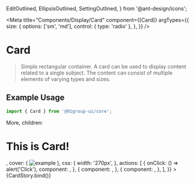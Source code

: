   EditOutlined,
  EllipsisOutlined,
  SettingOutlined,
} from '@ant-design/icons';

<Meta
  title="Components/Display/Card"
  component={[Card]}
  argTypes={{
    size: {
      options: ['sm', 'md'],
      control: { type: 'radio' },
    },
  }}
/>


# Card

> Simple rectangular container.
> A card can be used to display content related to a single subject. The
> content can consist of multiple elements of varying types and sizes.

## Example Usage

```jsx
import { Card } from '@01group-ui/core';
```

<Canvas columns={2} withSource="close">
  <Story
    name="Card"
    args={{
      bordered: true,
      title: 'Card Title',
      extra: <a href="#">More</a>,
      children: <h1>This is Card!</h1>,
      cover: (
        <img
          alt="example"
          src="https://www.giantbomb.com/a/uploads/scale_small/3/33873/1700999-naruto.png"
        />
      ),
      css: {
        width: '270px',
      },
      actions: [
        {
          onClick: () => alert('Click'),
          component: <SettingOutlined key="setting" />,
        },
        {
          component: <EditOutlined key="edit" />,
        },
        {
          component: <EllipsisOutlined key="ellipsis" />,
        },
      ],
    }}
  >
    {CardStory.bind()}
  </Story>
</Canvas>

<ArgsTable of={Card} />
